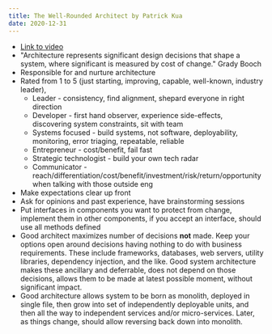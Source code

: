 ```yaml
---
title: The Well-Rounded Architect by Patrick Kua
date: 2020-12-31
---
```


- [Link to video](https://www.oreilly.com/library/view/oreilly-software-architecture/9781491958490/video284896.html)
- "Architecture represents significant design decisions that shape a system, where significant is measured by cost of change." Grady Booch
- Responsible for and nurture architecture
- Rated from 1 to 5 (just starting, improving, capable, well-known, industry leader),
  - Leader - consistency, find alignment, shepard everyone in right direction
  - Developer - first hand observer, experience side-effects, discovering system constraints, sit with team
  - Systems focused - build systems, not software, deployability, monitoring, error triaging, repeatable, reliable
  - Entrepreneur - cost/benefit, fail fast
  - Strategic technologist - build your own tech radar
  - Communicator - reach/differentiation/cost/benefit/investment/risk/return/opportunity when talking with those outside eng
- Make expectations clear up front
- Ask for opinions and past experience, have brainstorming sessions
- Put interfaces in components you want to protect from change, implement them in other components, if you accept an interface, should use all methods defined
- Good architect maximizes number of decisions **not** made. Keep your options open around decisions having nothing to do with business requirements. These include frameworks, databases, web servers, utility libraries, dependency injection, and the like. Good system architecture makes these ancillary and deferrable, does not depend on those decisions, allows them to be made at latest possible moment, without significant impact.
- Good architecture allows system to be born as monolith, deployed in single file, then grow into set of independently deployable units, and then all the way to independent services and/or micro-services. Later, as things change, should allow reversing back down into monolith.
